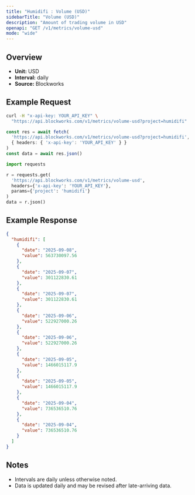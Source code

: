 ```yaml
---
title: "Humidifi : Volume (USD)"
sidebarTitle: "Volume (USD)"
description: "Amount of trading volume in USD"
openapi: "GET /v1/metrics/volume-usd"
mode: "wide"
---
```


## Overview

- **Unit:** USD
- **Interval:** daily
- **Source:** Blockworks

## Example Request

<CodeGroup>

```bash cURL
curl -H "x-api-key: YOUR_API_KEY" \
  "https://api.blockworks.com/v1/metrics/volume-usd?project=humidifi"
```

```typescript TypeScript
const res = await fetch(
  'https://api.blockworks.com/v1/metrics/volume-usd?project=humidifi',
  { headers: { 'x-api-key': 'YOUR_API_KEY' } }
)
const data = await res.json()
```

```python Python
import requests

r = requests.get(
  'https://api.blockworks.com/v1/metrics/volume-usd',
  headers={'x-api-key': 'YOUR_API_KEY'},
  params={'project': 'humidifi'}
)
data = r.json()
```

</CodeGroup>

## Example Response

```json
{
  "humidifi": [
    {
      "date": "2025-09-08",
      "value": 563730097.56
    },
    {
      "date": "2025-09-07",
      "value": 301122830.61
    },
    {
      "date": "2025-09-07",
      "value": 301122830.61
    },
    {
      "date": "2025-09-06",
      "value": 522927000.26
    },
    {
      "date": "2025-09-06",
      "value": 522927000.26
    },
    {
      "date": "2025-09-05",
      "value": 1466015117.9
    },
    {
      "date": "2025-09-05",
      "value": 1466015117.9
    },
    {
      "date": "2025-09-04",
      "value": 736536510.76
    },
    {
      "date": "2025-09-04",
      "value": 736536510.76
    }
  ]
}
```

## Notes
- Intervals are daily unless otherwise noted.
- Data is updated daily and may be revised after late-arriving data.
